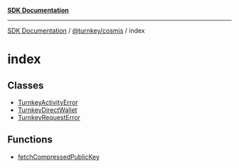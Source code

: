 [**SDK Documentation**](../../../README.mdx)

***

[SDK Documentation](../../../packages.mdx) / [@turnkey/cosmjs](../README.mdx) / index

# index

## Classes

- [TurnkeyActivityError](classes/TurnkeyActivityError.mdx)
- [TurnkeyDirectWallet](classes/TurnkeyDirectWallet.mdx)
- [TurnkeyRequestError](classes/TurnkeyRequestError.mdx)

## Functions

- [fetchCompressedPublicKey](functions/fetchCompressedPublicKey.mdx)
